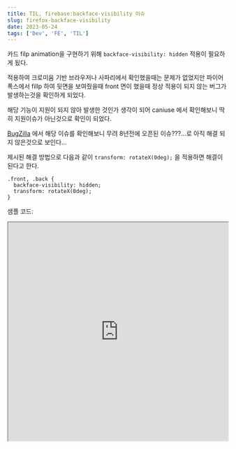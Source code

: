 ```yaml
---
title: TIL, firebase:backface-visibility 이슈
slug: firefox-backface-visibility
date: 2023-05-24
tags: ['Dev', 'FE', 'TIL']
---
```


카드 filp animation을 구현하기 위해 `backface-visibility: hidden` 적용이 필요하게 됬다.

적용하여 크로미움 기반 브라우저나 사파리에서 확인했을때는 문제가 없었지만 파이어폭스에서 fillp 하여 뒷면을 보여줬을때 front 면이 했을때 정상 적용이 되지 않는 버그가 발생하는것을 확인하게 되었다.

해당 기능이 지원이 되지 않아 발생한 것인가 생각이 되어 caniuse 에서 확인해보니 딱히 지원이슈가 아닌것으로 확인이 되었다.

[BugZilla](https://bugzilla.mozilla.org/show_bug.cgi?id=1201471) 에서 해당 이슈를 확인해보니 무려 8년전에 오픈된 이슈???…로 아직 해결 되지 않은것으로 보인다…

제시된 해결 방법으로 다음과 같이 `transform: rotateX(0deg);` 을 적용하면 해결이 된다고 한다.

```
.front, .back {
  backface-visibility: hidden;
  transform: rotateX(0deg);
}
```

샘플 코드:

<iframe
	src="https://codesandbox.io/embed/angry-ioana-b6ide0?fontsize=14&hidenavigation=1&theme=dark"
	width="100%"
	height="500px"
/>

### 참고

- [https://stackoverflow.com/questions/22002021/backface-visibility-doesnt-work-on-firefox](https://stackoverflow.com/questions/22002021/backface-visibility-doesnt-work-on-firefox)
- [https://stackoverflow.com/questions/9604982/backface-visibility-not-working-properly-in-firefox-works-in-safari](https://stackoverflow.com/questions/9604982/backface-visibility-not-working-properly-in-firefox-works-in-safari)
- [https://bugzilla.mozilla.org/show_bug.cgi?id=1201471](https://bugzilla.mozilla.org/show_bug.cgi?id=1201471)
